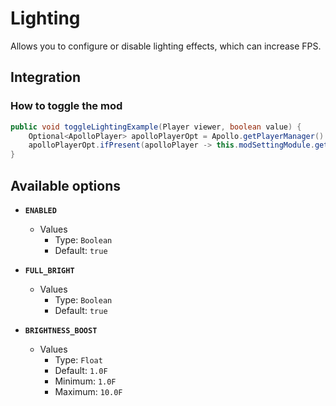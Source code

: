 # Lighting

Allows you to configure or disable lighting effects, which can increase FPS.

## Integration

### How to toggle the mod

```java
public void toggleLightingExample(Player viewer, boolean value) {
    Optional<ApolloPlayer> apolloPlayerOpt = Apollo.getPlayerManager().getPlayer(viewer.getUniqueId());
    apolloPlayerOpt.ifPresent(apolloPlayer -> this.modSettingModule.getOptions().set(apolloPlayer, ModLighting.ENABLED, value));
}
```

## Available options

- __`ENABLED`__
    - Values
        - Type: `Boolean`
        - Default: `true`

- __`FULL_BRIGHT`__
    - Values
        - Type: `Boolean`
        - Default: `true`

- __`BRIGHTNESS_BOOST`__
    - Values
        - Type: `Float`
        - Default: `1.0F`
        - Minimum: `1.0F`
        - Maximum: `10.0F`

